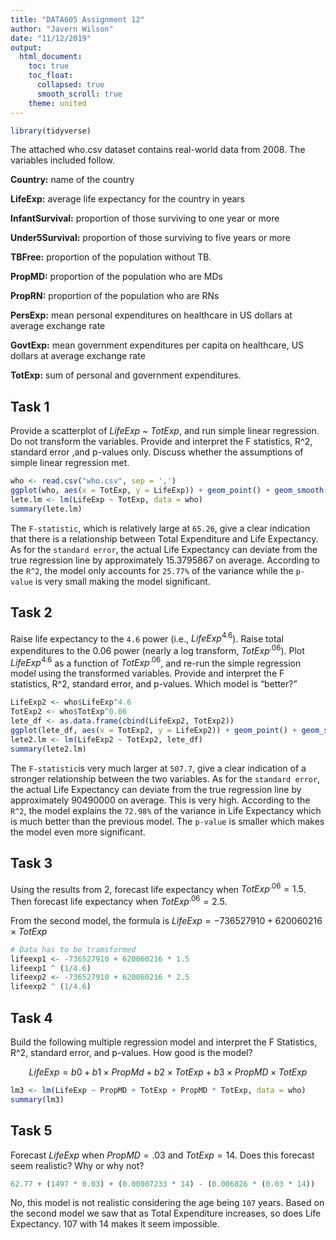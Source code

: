 ---
title: "DATA605 Assignment 12"
author: "Javern Wilson"
date: "11/12/2019"
output: 
  html_document:
    toc: true
    toc_float:
      collapsed: true
      smooth_scroll: true
    theme: united
---

```{r message=FALSE, warning=FALSE, include=FALSE}
library(tidyverse)
```


The attached who.csv dataset contains real-world data from 2008.  The variables included follow. 
 
**Country:**  name of the country 

**LifeExp:**  average life expectancy for the country in years 

**InfantSurvival:**  proportion of those surviving to one year or more 

**Under5Survival:**  proportion of those surviving to five years or more

**TBFree:**  proportion of the population without TB. 

**PropMD:**  proportion of the population who are MDs 

**PropRN:**  proportion of the population who are RNs 

**PersExp:**  mean personal expenditures on healthcare in US dollars at average exchange rate 

**GovtExp:**  mean government expenditures per capita on healthcare, US dollars at average exchange rate 

**TotExp:**  sum of personal and government expenditures. 
 
 
## Task 1

Provide a scatterplot of $LifeExp$ ~ $TotExp$, and run simple linear regression.  Do not transform the  variables.  Provide and interpret the F statistics, R^2, standard error ,and p-values only.  Discuss whether the assumptions of simple linear regression met. 
 
 
```{r}

who <- read.csv("who.csv", sep = ',')
ggplot(who, aes(x = TotExp, y = LifeExp)) + geom_point() + geom_smooth(method = lm, se=F)
lete.lm <- lm(LifeExp ~ TotExp, data = who)
summary(lete.lm)
```

The `F-statistic`, which is relatively large at `65.26`, give a clear indication that there is a relationship between Total Expenditure and Life Expectancy. As for the `standard error`, the actual Life Expectancy can deviate from the true regression line by approximately 15.3795867 on average.  According to the `R^2`, the model only  accounts for `25.77%` of the variance while the `p-value` is very small making the model significant.


## Task 2

Raise life expectancy to the `4.6` power (i.e., $LifeExp^{4.6}$).  Raise total expenditures to the 0.06 power (nearly a log transform, $TotExp^{.06}$). Plot $LifeExp^{4.6}$  as a function of $TotExp^{.06}$, and re-run the simple regression model using the transformed variables.  Provide and interpret the F statistics, R^2, standard error, and p-values.   Which model is "better?" 

```{r}
LifeExp2 <- who$LifeExp^4.6
TotExp2 <- who$TotExp^0.06
lete_df <- as.data.frame(cbind(LifeExp2, TotExp2))
ggplot(lete_df, aes(x = TotExp2, y = LifeExp2)) + geom_point() + geom_smooth(method = lm, se=F)
lete2.lm <- lm(LifeExp2 ~ TotExp2, lete_df)
summary(lete2.lm)
```

The `F-statistic`is very much larger at `507.7`, give a clear indication of a stronger relationship between the two variables. As for the `standard error`, the actual Life Expectancy can deviate from the true regression line by approximately 90490000 on average. This is very high. According to the `R^2`, the model explains the `72.98%` of the variance in Life Expectancy which is much better than the previous model. The `p-value` is smaller which makes the model even more significant.
 

## Task 3

Using the results from 2, forecast life expectancy when $TotExp^{.06} =1.5$.  Then forecast life expectancy when $TotExp^{.06}=2.5$.   

From the second model, the formula is $LifeExp = -736527910 + 620060216 \times TotExp$
```{r}
# Data has to be tramsformed 
lifeexp1 <- -736527910 + 620060216 * 1.5
lifeexp1 ^ (1/4.6)
lifeexp2 <- -736527910 + 620060216 * 2.5
lifeexp2 ^ (1/4.6)
```


## Task 4

Build the following multiple regression model and interpret the F Statistics, R^2, standard error, and p-values.  How good is the model? 
 
$$LifeExp = b0 + b1 \times PropMd + b2 \times TotExp + b3 \times PropMD \times TotExp$$

```{r}
lm3 <- lm(LifeExp ~ PropMD + TotExp + PropMD * TotExp, data = who)
summary(lm3)

```
 

## Task 5
 
Forecast $LifeExp$ when $PropMD =.03$ and $TotExp = 14$.  Does this forecast seem realistic?  Why or why not? 

```{r}
62.77 + (1497 * 0.03) + (0.00007233 * 14) - (0.006026 * (0.03 * 14))

```

No, this model is not realistic considering the age being `107` years. Based on the second model we saw that as Total Expenditure increases, so does Life Expectancy. 107 with 14 makes it seem impossible.
